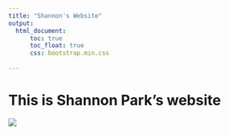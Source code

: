 ```yaml
---
title: "Shannon's Website"
output: 
  html_document:
      toc: true
      toc_float: true
      css: bootstrap.min.css
    
---
```


# This is Shannon Park's website

![](IMG_4201.jpg)

## 